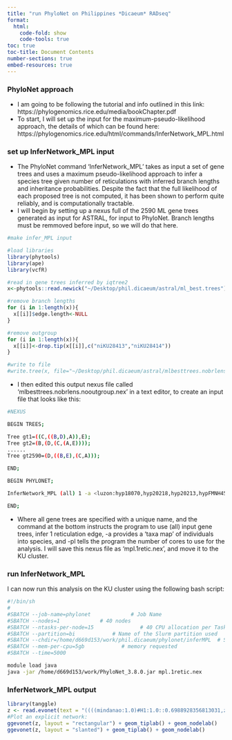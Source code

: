 ```yaml
---
title: "run PhyloNet on Philippines *Dicaeum* RADseq"
format:
  html:
    code-fold: show
    code-tools: true
toc: true
toc-title: Document Contents
number-sections: true
embed-resources: true
---
```


### PhyloNet approach

-   I am going to be following the tutorial and info outlined in this link: https://phylogenomics.rice.edu/media/bookChapter.pdf
-   To start, I will set up the input for the maximum-pseudo-likelihood approach, the details of which can be found here: https://phylogenomics.rice.edu/html/commands/InferNetwork_MPL.html

### set up InferNetwork_MPL input

-   The PhyloNet command 'InferNetwork_MPL' takes as input a set of gene trees and uses a maximum pseudo-likelihood approach to infer a species tree given number of reticulations with inferred branch lengths and inheritance probabilities. Despite the fact that the full likelihood of each proposed tree is not computed, it has been shown to perform quite reliably, and is computationally tractable.
-   I will begin by setting up a nexus full of the 2590 ML gene trees generated as input for ASTRAL, for input to PhyloNet. Branch lengths must be remmoved before input, so we will do that here.

```r
#make infer_MPL input

#load libraries
library(phytools)
library(ape)
library(vcfR)

#read in gene trees inferred by iqtree2
x<-phytools::read.newick("~/Desktop/phil.dicaeum/astral/ml_best.trees")

#remove branch lengths
for (i in 1:length(x)){
  x[[i]]$edge.length<-NULL
}

#remove outgroup
for (i in 1:length(x)){
  x[[i]]<-drop.tip(x[[i]],c("niKU28413","niKU28414"))
}

#write to file
#write.tree(x, file="~/Desktop/phil.dicaeum/astral/mlbesttrees.nobrlens.nooutgroup.nex")
```

-   I then edited this output nexus file called 'mlbesttrees.nobrlens.nooutgroup.nex' in a text editor, to create an input file that looks like this:
```bash
#NEXUS

BEGIN TREES;

Tree gt1=((C,((B,D),A)),E);
Tree gt2=(B,(D,(C,(A,E))));
......
Tree gt2590=(D,((B,E),(C,A)));

END;

BEGIN PHYLONET;

InferNetwork_MPL (all) 1 -a <luzon:hyp18070,hyp20218,hyp20213,hypFMNH454,hyp25637,hyp25921,hyp26984,hyp462070,hyp25675,hyp454950,hyp25880,hyp19638,hyp25868,hyp17969,hyp25672,hyp26975,hyp25670,hyp20193; zamboanga:hyp18191,hyp18159,hyp19177,hyp19178,hyp18193,hyp29945,hyp29951; mindanao:hyp14037,hyp14079,hyp14065,hyp14120,hyp14075,hyp1271,hyp1273,hyp1275,hyp3274,hyp3208,hyp3158,hyp2253,hyp3095,hyp3314,hyp357608,hyp357615,hyp357612,hyp2229,hyp2067,hyp28329,hyp28361,hyp28376,hyp2208,hyp28294,hyp1956,hyp20921,hyp28416,hyp27450,hyp19046,hyp19136,hyp28676,hyp31636,hyp31644> -pl 15;

END;
```

-   Where all gene trees are specified with a unique name, and the command at the bottom instructs the program to use (all) input gene trees, infer 1 reticulation edge, -a provides a 'taxa map' of individuals into species, and -pl tells the program the number of cores to use for the analysis. I will save this nexus file as 'mpl.1retic.nex', and move it to the KU cluster.

### run InferNetwork_MPL

I can now run this analysis on the KU cluster using the following bash script:

```bash
#!/bin/sh
#
#SBATCH --job-name=phylonet             # Job Name
#SBATCH --nodes=1             # 40 nodes
#SBATCH --ntasks-per-node=15               # 40 CPU allocation per Task
#SBATCH --partition=bi            # Name of the Slurm partition used
#SBATCH --chdir=/home/d669d153/work/phil.dicaeum/phylonet/inferMPL	# Set working d$
#SBATCH --mem-per-cpu=5gb            # memory requested
#SBATCH --time=5000

module load java
java -jar /home/d669d153/work/PhyloNet_3.8.0.jar mpl.1retic.nex
```

### InferNetwork_MPL output

```r
library(tanggle)
z <- read.evonet(text = "((((mindanao:1.0)#H1:1.0::0.6988928356813031,zamboanga:1.0):0.2178572393785994,luzon:1.0):0.06037663236868505,#H1:1.0::0.3011071643186969);")
#Plot an explicit network:
ggevonet(z, layout = "rectangular") + geom_tiplab() + geom_nodelab()
ggevonet(z, layout = "slanted") + geom_tiplab() + geom_nodelab()
```

